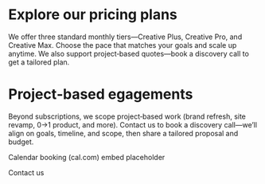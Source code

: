 
# Explore our pricing plans

We offer three standard monthly tiers—Creative Plus, Creative Pro, and Creative Max. Choose the pace that matches your goals and scale up anytime. We also support project‑based quotes—book a discovery call to get a tailored plan.

<PricingPlans />

# Project‑based egagements

Beyond subscriptions, we scope project‑based work (brand refresh, site revamp, 0→1 product, and more). Contact us to book a discovery call—we’ll align on goals, timeline, and scope, then share a tailored proposal and budget.

<WithFrame className="my-6">
  <div className='h-[420px] w-full grid place-items-center text-sm text-neutral-600 dark:text-neutral-300'>
    Calendar booking (cal.com) embed placeholder
  </div>
  
</WithFrame>

<CTAButton href="/contact">Contact us</CTAButton>

